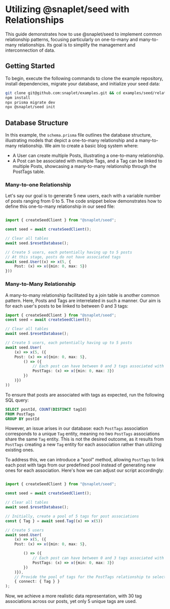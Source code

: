 # Utilizing @snaplet/seed with Relationships

This guide demonstrates how to use @snaplet/seed to implement common relationship patterns, focusing particularly on one-to-many and many-to-many relationships. Its goal is to simplify the management and interconnection of data.

## Getting Started

To begin, execute the following commands to clone the example repository, install dependencies, migrate your database, and initialize your seed data:

```bash
git clone git@github.com:snaplet/examples.git && cd examples/seed/relationships-examples
npm install
npx prisma migrate dev
npx @snaplet/seed init
```

## Database Structure

In this example, the `schema.prisma` file outlines the database structure, illustrating models that depict a one-to-many relationship and a many-to-many relationship. We aim to create a basic blog system where:

* A User can create multiple Posts, illustrating a one-to-many relationship.
* A Post can be associated with multiple Tags, and a Tag can be linked to multiple Posts, showcasing a many-to-many relationship through the PostTags table.

### Many-to-one Relationship

Let's say our goal is to generate 5 new users, each with a variable number of posts ranging from 0 to 5. The code snippet below demonstrates how to define this one-to-many relationship in our seed file:

```typescript

import { createSeedClient } from "@snaplet/seed";

const seed = await createSeedClient();

// Clear all tables
await seed.$resetDatabase();

// Create 5 users, each potentially having up to 5 posts
// At this stage, posts do not have associated tags
await seed.User((x) => x(5, {
    Post: (x) => x({min: 0, max: 5})
}))
```

### Many-to-Many Relationship

A many-to-many relationship facilitated by a join table is another common pattern. Here, Posts and Tags are interrelated in such a manner. Our aim is for each user's posts to be linked to between 0 and 3 tags:

```typescript
import { createSeedClient } from "@snaplet/seed";
const seed = await createSeedClient();

// Clear all tables
await seed.$resetDatabase();

// Create 5 users, each potentially having up to 5 posts
await seed.User(
    (x) => x(5, ({
    Post: (x) => x({min: 0, max: 5},
        () => ({
            // Each post can have between 0 and 3 tags associated with it
            PostTags: (x) => x({min: 0, max: 3})
        })
    )})
))
```

To ensure that posts are associated with tags as expected, run the following SQL query:

```sql
SELECT postId, COUNT(DISTINCT tagId)
FROM PostTags
GROUP BY postId
```

However, an issue arises in our database: each `PostTags` association corresponds to a unique `Tag` entity, meaning no two `PostTags` associations share the same `Tag` entity. This is not the desired outcome, as it results from `PostTags` creating a new `Tag` entity for each association rather than utilizing existing ones.

To address this, we can introduce a "pool" method, allowing `PostTags` to link each post with tags from our predefined pool instead of generating new ones for each association. Here's how we can adjust our script accordingly:

```typescript

import { createSeedClient } from "@snaplet/seed";

const seed = await createSeedClient();

// Clear all tables
await seed.$resetDatabase();

// Initially, create a pool of 5 tags for post associations
const { Tag } = await seed.Tag((x) => x(5))

// Create 5 users
await seed.User(
    (x) => x(5, ({
    Post: (x) => x({min: 0, max: 5},

        () => ({
            // Each post can have between 0 and 3 tags associated with it
            PostTags: (x) => x({min: 0, max: 3})
        })
    )}),
    // Provide the pool of tags for the PostTags relationship to select from
    { connect: { Tag } }
);
```

Now, we achieve a more realistic data representation, with 30 tag associations across our posts, yet only 5 unique tags are used.